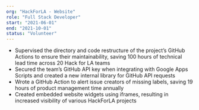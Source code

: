 ```yaml
---
org: "HackForLA - Website"
role: "Full Stack Developer"
start: "2021-06-01"
end: "2021-10-01"
status: "Volunteer"
---
```


- Supervised the directory and code restructure of the project’s GitHub Actions to ensure their maintainability, saving 100 hours of technical lead time across 20 Hack for LA teams
- Secured the team’s GitHub API key when integrating with Google Apps Scripts and created a new internal library for GitHub API requests
- Wrote a GitHub Action to alert issue creators of missing labels, saving 19 hours of product management time annually
- Created embedded website widgets using iframes, resulting in increased visibility of various HackForLA projects
